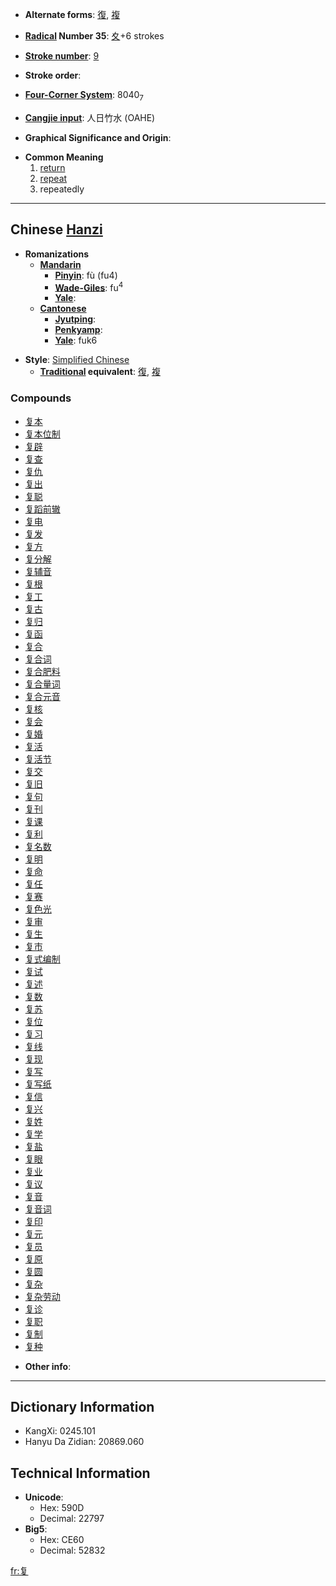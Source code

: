 * '''Alternate forms''': [[復]], [[複]]

* '''[[Wiktionary:Chinese radical index| Radical]] Number 35''': [[Wiktionary:Chinese radical index 夊|夊]]+6 strokes

* '''[[Wiktionary:Chinese total strokes index|Stroke number]]''': [[Wiktionary:Chinese total strokes index 9|9]]

* '''Stroke order''': 

* '''[[Wiktionary:Chinese four corner index|Four-Corner System]]''': 8040<sub>7</sub>

* '''[[Wiktionary:Chinese Cangjie index|Cangjie input]]''': 人日竹水 (OAHE)

* '''Graphical Significance and Origin''': 

* '''Common Meaning'''
*# [[return]]
*# [[repeat]]
*# repeatedly

----

== Chinese [[Hanzi]] ==

* '''Romanizations'''
** '''[[Mandarin]]'''
*** '''[[Pinyin]]''': fù (fu4)
*** '''[[Wade-Giles]]''': fu<sup>4</sup>
*** '''[[Yale]]''': 
** '''[[Cantonese]]'''
*** '''[[Jyutping]]''':
*** '''[[Penkyamp]]''': 
*** '''[[Yale]]''': fuk6

* '''Style''': [[Simplified Chinese]] 
** '''[[Traditional Chinese|Traditional]] equivalent''': [[復]], [[複]]

===Compounds===
*[[复本]]
*[[复本位制]]
*[[复辟]]
*[[复查]]
*[[复仇]]
*[[复出]]
*[[复聪]]
*[[复蹈前辙]]
*[[复电]]
*[[复发]]
*[[复方]]
*[[复分解]]
*[[复辅音]]
*[[复根]]
*[[复工]]
*[[复古]]
*[[复归]]
*[[复函]]
*[[复合]]
*[[复合词]]
*[[复合肥料]]
*[[复合量词]]
*[[复合元音]]
*[[复核]]
*[[复会]]
*[[复婚]]
*[[复活]]
*[[复活节]]
*[[复交]]
*[[复旧]]
*[[复句]]
*[[复刊]]
*[[复课]]
*[[复利]]
*[[复名数]]
*[[复明]]
*[[复命]]
*[[复任]]
*[[复赛]]
*[[复色光]]
*[[复审]]
*[[复生]]
*[[复市]]
*[[复式编制]]
*[[复试]]
*[[复述]]
*[[复数]]
*[[复苏]]
*[[复位]]
*[[复习]]
*[[复线]]
*[[复现]]
*[[复写]]
*[[复写纸]]
*[[复信]]
*[[复兴]]
*[[复姓]]
*[[复学]]
*[[复盐]]
*[[复眼]]
*[[复业]]
*[[复议]]
*[[复音]]
*[[复音词]]
*[[复印]]
*[[复元]]
*[[复员]]
*[[复原]]
*[[复圆]]
*[[复杂]]
*[[复杂劳动]]
*[[复诊]]
*[[复职]]
*[[复制]]
*[[复种]]

* '''Other info''': 

----

== Dictionary Information ==

* KangXi: 0245.101
* Hanyu Da Zidian: 20869.060

== Technical Information ==

* '''Unicode''':
** Hex: 590D
** Decimal: 22797
* '''Big5''':
** Hex: CE60
** Decimal: 52832

[[fr:复]]